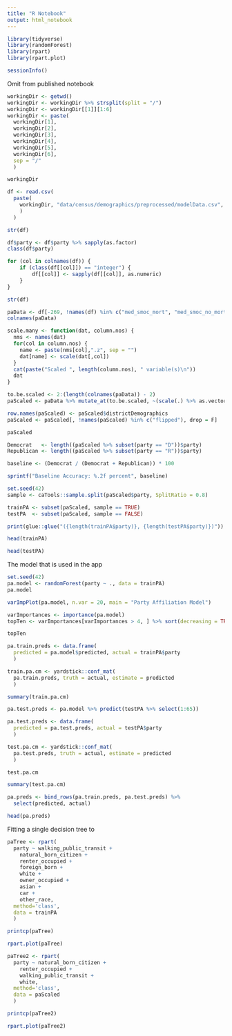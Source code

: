 ```yaml
---
title: "R Notebook"
output: html_notebook
---
```


```r
library(tidyverse)
library(randomForest)
library(rpart)
library(rpart.plot)
```

```r
sessionInfo()
```

Omit from published notebook

```r
workingDir <- getwd()
workingDir <- workingDir %>% strsplit(split = "/")
workingDir <- workingDir[[1]][1:6]
workingDir <- paste(
  workingDir[1],
  workingDir[2],
  workingDir[3],
  workingDir[4],
  workingDir[5],
  workingDir[6],
  sep = "/"
  )

workingDir
```


```r
df <- read.csv(
  paste(
    workingDir, "data/census/demographics/preprocessed/modelData.csv", sep = "/"
    )
  )

str(df)
```

```r
df$party <- df$party %>% sapply(as.factor)
class(df$party)
```

```r
for (col in colnames(df)) {
    if (class(df[[col]]) == "integer") {
        df[[col]] <- sapply(df[[col]], as.numeric)
    } 
}

str(df)
```

```r
paData <- df[-269, !names(df) %in% c("med_smoc_mort", "med_smoc_no_mort"), drop = F]
colnames(paData)
```

```r
scale.many <- function(dat, column.nos) {
  nms <- names(dat)
  for(col in column.nos) {
    name <- paste(nms[col],".z", sep = "")
    dat[name] <- scale(dat[,col])
  }
  cat(paste("Scaled ", length(column.nos), " variable(s)\n"))
  dat
}
```

```r
to.be.scaled <- 2:(length(colnames(paData)) - 2)
paScaled <- paData %>% mutate_at(to.be.scaled, ~(scale(.) %>% as.vector))

row.names(paScaled) <- paScaled$districtDemographics
paScaled <- paScaled[, !names(paScaled) %in% c("flipped"), drop = F]

paScaled
```

```r
Democrat   <- length((paScaled %>% subset(party == "D"))$party)
Republican <- length((paScaled %>% subset(party == "R"))$party)

baseline <- (Democrat / (Democrat + Republican)) * 100

sprintf("Baseline Accuracy: %.2f percent", baseline)
```

```r
set.seed(42)
sample <- caTools::sample.split(paScaled$party, SplitRatio = 0.8)

trainPA <- subset(paScaled, sample == TRUE)
testPA  <- subset(paScaled, sample == FALSE)

print(glue::glue("({length(trainPA$party)}, {length(testPA$party)})"))
```
```r
head(trainPA)
```


```r
head(testPA)
```


The model that is used in the app

```r
set.seed(42)
pa.model <- randomForest(party ~ ., data = trainPA)
pa.model
```

```r
varImpPlot(pa.model, n.var = 20, main = "Party Affiliation Model")
```

```r
varImportances <- importance(pa.model)
topTen <- varImportances[varImportances > 4, ] %>% sort(decreasing = TRUE)

topTen
```

```r
pa.train.preds <- data.frame(
  predicted = pa.model$predicted, actual = trainPA$party
  )

train.pa.cm <- yardstick::conf_mat(
  pa.train.preds, truth = actual, estimate = predicted
  )

summary(train.pa.cm)
```

```r
pa.test.preds <- pa.model %>% predict(testPA %>% select(1:65))

pa.test.preds <- data.frame(
  predicted = pa.test.preds, actual = testPA$party
  )

test.pa.cm <- yardstick::conf_mat(
  pa.test.preds, truth = actual, estimate = predicted
  )

test.pa.cm
```

```r
summary(test.pa.cm)
```


```r
pa.preds <- bind_rows(pa.train.preds, pa.test.preds) %>%
  select(predicted, actual)

head(pa.preds)
```
Fitting a single decision tree to 

```r
paTree <- rpart(
  party ~ walking_public_transit +
    natural_born_citizen +
    renter_occupied +
    foreign_born +
    white +
    owner_occupied +
    asian +
    car +
    other_race,
  method='class',
  data = trainPA
  )

printcp(paTree)
```

```r
rpart.plot(paTree)
```

```r
paTree2 <- rpart(
  party ~ natural_born_citizen +
    renter_occupied +
    walking_public_transit +
    white,
  method='class',
  data = paScaled
  )

printcp(paTree2)
```

```r
rpart.plot(paTree2)
```







